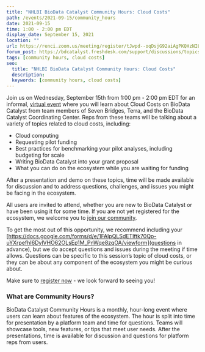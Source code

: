 ```yaml
---
title: "NHLBI BioData Catalyst Community Hours: Cloud Costs"
path: /events/2021-09-15/community_hours
date: 2021-09-15
time: 1:00 - 2:00 pm EDT
display_date: September 15, 2021
location: ""
url: https://renci.zoom.us/meeting/register/tJwpd--oqDsjG92aiAgPKQHzNILKgC8gZYVq
forum_post: https://bdcatalyst.freshdesk.com/support/discussions/topics/60000406493
tags: [community hours, cloud costs]
seo:
  title: "NHLBI BioData Catalyst Community Hours: Cloud Costs"
  description:
  keywords: [community hours, cloud costs]
---
```


Join us on Wednesday, September 15th from 1:00 pm - 2:00 pm EDT for an informal, [virtual event](https://renci.zoom.us/meeting/register/tJwpd--oqDsjG92aiAgPKQHzNILKgC8gZYVq) where you will learn about Cloud Costs on BioData Catalyst from team members of Seven Bridges, Terra, and the BioData Catalyst Coordinating Center. Reps from these teams will be talking about a variety of topics related to cloud costs, including:

- Cloud computing
- Requesting pilot funding
- Best practices for benchmarking your pilot analyses, including budgeting for scale
- Writing BioData Catalyst into your grant proposal
- What you can do on the ecosystem while you are waiting for funding

After a presentation and demo on these topics, time will be made available for discussion and to address questions, challenges, and issues you might be facing in the ecosystem.

All users are invited to attend, whether you are new to BioData Catalyst or have been using it for some time. If you are not yet registered for the ecosystem, we welcome you to <a href="https://biodatacatalyst.nhlbi.nih.gov/contact/ecosystem" target="_blank"> join our community</a>.

To get the most out of this opportunity, we recommend including your [https://docs.google.com/forms/d/e/1FAIpQLSdETlftk70Qp-uYXrpefhI6DylVHO62OLsEp1M_PnWqe8zqOA/viewform](questions in advance), but we do accept questions and issues during the meeting if time allows. Questions can be specific to this session’s topic of cloud costs, or they can be about any component of the ecosystem you might be curious about.

Make sure to <a href="https://renci.zoom.us/meeting/register/tJwpd--oqDsjG92aiAgPKQHzNILKgC8gZYVq" target="_blank"> register now</a>  - we look forward to seeing you!

### What are Community Hours?

BioData Catalyst Community Hours is a monthly, hour-long event where users can learn about features of the ecosystem. The hour is split into time for presentation by a platform team and time for questions. Teams will showcase tools, new features, or tips that meet user needs. After the presentations, time is available for discussion and questions for platform reps from users.

